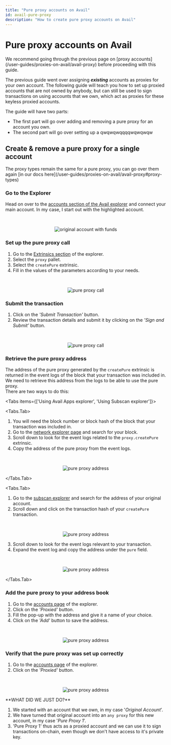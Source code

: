 ```yaml
---
title: "Pure proxy accounts on Avail"
id: avail-pure-proxy
description: "How to create pure proxy accounts on Avail"
---
```



# Pure proxy accounts on Avail

<Callout>
We recommend going through the previous page on [proxy accounts](/user-guides/proxies-on-avail/avail-proxy) before proceeding with this guide.
</Callout>

The previous guide went over assigning ***existing*** accounts as proxies for your own account.
The following guide will teach you how to set up proxied accounts that are not owned by anybody, but can still be used
to sign transactions on using accounts that we own, which act as proxies for these keyless proxied accounts.

The guide will have two parts:

- The first part will go over adding and removing a pure proxy for an account you own.
- The second part will go over setting up a qwqwqwqqqqwqwqwqw

## Create & remove a pure proxy for a single account

<Callout type="info">
The proxy types remain the same for a pure proxy, you can go over them again [in our docs here](/user-guides/proxies-on-avail/avail-proxy#proxy-types)
</Callout>

### Go to the Explorer

Head on over to the [accounts section of the Avail explorer](https://explorer.availproject.org/#/accounts) and connect your main account.
In my case, I start out with the highlighted account.

<br/>
<p align="center">
<img src="/img/pure-proxy/pure-proxy-1.png" alt="original account with funds"/>
</p>

### Set up the pure proxy call

1. Go to the [Extrinsics section](https://explorer.avail.so/#/extrinsics) of the explorer.
2. Select the `proxy` pallet.
3. Select the `createPure` extrinsic.
4. Fill in the values of the parameters according to your needs.

<br/>
<p align="center">
<img src="/img/pure-proxy/pure-proxy-2.png" alt="pure proxy call"/>
</p>

### Submit the transaction

1. Click on the *'Submit Transaction'* button.
2. Review the transaction details and submit it by clicking on the *'Sign and Submit'* button.

<br/>
<p align="center">
<img src="/img/pure-proxy/pure-proxy-3.png" alt="pure proxy call"/>
</p>

### Retrieve the pure proxy address

The address of the pure proxy generated by the `createPure` extrinsic is returned in the event logs of the block
that your transaction was included in.
We need to retrieve this address from the logs to be able to use the pure proxy. \
There are two ways to do this:

<Tabs items={['Using Avail Apps explorer', 'Using Subscan explorer']}>

<Tabs.Tab>
1. You will need the block number or block hash of the block that your transaction was included in.
2. Go to the [network explorer page](https://explorer.avail.so/#/network) and search for your block.
3. Scroll down to look for the event logs related to the `proxy.createPure` extrinsic.
4. Copy the address of the pure proxy from the event logs.

<br/>
<p align="center">
<img src="/img/pure-proxy/pure-proxy-4.png" alt="pure proxy address"/>
</p>

</Tabs.Tab>

<Tabs.Tab>
1. Go to the [subscan explorer](https://avail-turing.subscan.io/) and search for the address of your original account.
2. Scroll down and click on the transaction hash of your `createPure` transaction.

<br/>
<p align="center">
<img src="/img/pure-proxy/pure-proxy-5.png" alt="pure proxy address"/>
</p>

3. Scroll down to look for the event logs relevant to your transaction.
4. Expand the event log and copy the address under the `pure` field.

<br/>
<p align="center">
<img src="/img/pure-proxy/pure-proxy-6.png" alt="pure proxy address"/>
</p>

</Tabs.Tab>

</Tabs>

### Add the pure proxy to your address book

1. Go to the [accounts page](https://explorer.availproject.org/#/accounts) of the explorer.
2. Click on the *'Proxied'* button.
3. Fill the pop-up with the address and give it a name of your choice.
4. Click on the *'Add'* button to save the address.

<br/>
<p align="center">
<img src="/img/pure-proxy/pure-proxy-7.png" alt="pure proxy address"/>
</p>

### Verify that the pure proxy was set up correctly

1. Go to the [accounts page](https://explorer.availproject.org/#/accounts) of the explorer.
2. Click on the *'Proxied'* button.

<br/>
<p align="center">
<img src="/img/pure-proxy/pure-proxy-8.png" alt="pure proxy address"/>
</p>

<Callout type="info">
**WHAT DID WE JUST DO?**<br/>

1. We started with an account that we own, in my case '*Original Account*'.
2. We have turned that original account into an `any proxy` for this new account, in my case '*Pure Proxy 1*'.
3. 'Pure Proxy 1' thus acts as a proxied account and we can use it to sign transactions on-chain,
even though we don't have access to it's private key.
</Callout>